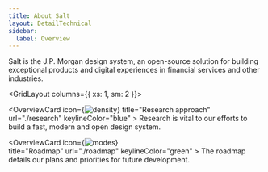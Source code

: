 ```yaml
---
title: About Salt
layout: DetailTechnical
sidebar:
  label: Overview
---
```


Salt is the J.P. Morgan design system, an open-source solution for building exceptional products and digital experiences in financial services and other industries.

<GridLayout columns={{ xs: 1, sm: 2 }}>

   <OverviewCard
    icon={<Image src="/img/about/beaker.svg" alt="density"  />}
    title="Research approach"
    url="./research"
    keylineColor="blue"
    >
Research is vital to our efforts to build a fast, modern and open design system.
  </OverviewCard>
  
  <OverviewCard
    icon={<Image src="/img/about/icon.svg" alt="modes"  />}              
    title="Roadmap"
    url="./roadmap"
    keylineColor="green"
    >
The roadmap details our plans and priorities for future development.
  </OverviewCard>
  
</GridLayout>
